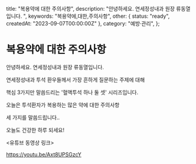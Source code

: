   title: "복용약에 대한 주의사항",
  description: "안녕하세요. 연세정성내과 원장 류동열입니다. ",
  keywords: "복용약에,대한,주의사항",
  other: { status: "ready", createdAt: "2023-09-07T00:00:00Z" },
  category: "예방·관리",
};

# 복용약에 대한 주의사항

안녕하세요. 연세정성내과 원장 류동열입니다.

연세정성내과 투석 환우들께서 가장 흔하게 질문하는 주제에 대해

핵심 3가지만 말씀드리는 '혈액투석 하나 둘 셋' 시리즈입니다.

오늘은 투석환자가 복용하는 많은 약에 대한 주의사항

세 가지를 말씀드립니다..

오늘도 건강한 하루 되세요!

&lt;유튜브 동영상 링크&gt;

https://youtu.be/Axt8UPSGzcY

